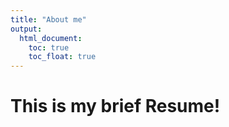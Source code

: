 ```yaml
---
title: "About me"
output: 
  html_document:
    toc: true
    toc_float: true
---
```


# This is my brief Resume!



